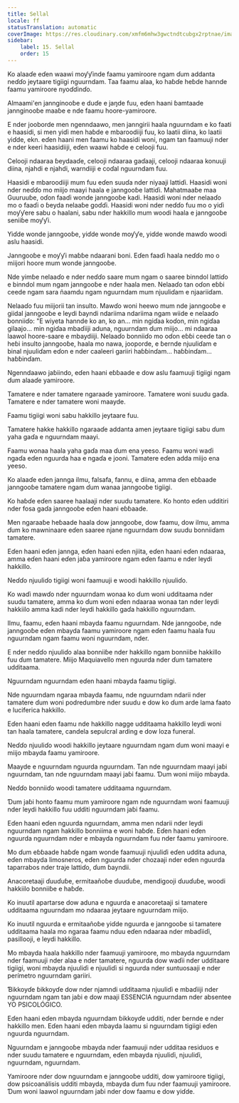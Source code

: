 ```yaml
---
title: Sellal
locale: ff
statusTranslation: automatic
coverImage: https://res.cloudinary.com/xmfm6mhw3gwctndtcubgx2rptnae/image/upload/v1740337243/small_cover_educacion_fundamental_a051170f1c.webp
sidebar:
    label: 15. Sellal
    order: 15
---
```

Ko alaaɗe eɗen waawi moƴƴinde faamu yamiroore ngam ɗum addanta neɗɗo jeytaare tigiigi nguurndam. Taa faamu alaa, ko haɓɗe heɓde hannde faamu yamiroore nyoɗɗinɗo.

Almaami'en jannginooɓe e duɗe e jaŋde fuu, eɗen haani ɓamtaade jannginooɓe maaɓe e nde faamu hoore-yamiroore.

E nder jooborde men ngenndaawo, men janngirii haala nguurndam e ko faati e haasidi, si men yiɗi men haɓde e mbaroodiiji fuu, ko laatii diina, ko laatii yiɗde, ekn. eɗen haani men faamu ko haasidi woni, ngam tan faamuuji nder e nder keeri haasidiiji, eɗen waawi haɓde e celooji fuu.

Celooji ndaaraa ɓeydaaɗe, celooji ndaaraa gaɗaaji, celooji ndaaraa konuuji diina, njahdi e njahdi, warndiiji e coɗal nguurndam fuu.

Haasidi e mbaroodiiji mum fuu eɗen suuɗa nder niyaaji lattiɗi. Haasidi woni nder neɗɗo mo miijo maayi haala e janngooɓe lattiɗi. Mahatmaaɓe maa Guuruuɓe, oɗon faaɗi wonde janngooɓe kadi. Haasidi woni nder nelaaɗo mo o faaɗi o ɓeyda nelaaɓe goɗɗi. Haasidi woni nder neɗɗo fuu mo o yiɗi moƴƴere sabu o haalani, sabu nder hakkillo mum woodi haala e janngooɓe seniiɓe moƴƴi.

Yiɗde wonde janngooɓe, yiɗde wonde moƴƴe, yiɗde wonde mawɗo woodi aslu haasidi.

Janngooɓe e moƴƴi maɓɓe ndaarani boni. Eɗen faaɗi haala neɗɗo mo o miijori hoore mum wonde janngooɓe.

Nde yimɓe nelaaɗo e nder neɗɗo saare mum ngam o saaree binndol lattiɗo e binndol mum ngam janngooɓe e nder haala men. Nelaaɗo tan oɗon eɓɓi ceede ngam sara ñaamdu ngam nguurndam mum njuuliɗam e njaariiɗam.

Nelaaɗo fuu miijorii tan insulto. Mawɗo woni heewo mum nde janngooɓe e giidal janngooɓe e leydi ɓayndi ndariima ndariima ngam wiide e nelaaɗo bonniiɗo: "E wiyeta hannde ko an, ko an... min ngiɗaa koɗon, min ngiɗaa gilaajo... min ngiɗaa mbaɗiiji aduna, nguurndam ɗum miijo... mi ndaaraa laawol hoore-saare e mbaydiiji. Nelaaɗo bonniiɗo mo oɗon eɓɓi ceede tan o heɓi insulto janngooɓe, haala mo nawa, jooporde, e ɓernde njuuliɗam e binal njuuliɗam eɗon e nder caaleeri gariiri haɓɓinɗam... haɓɓinɗam... haɓɓinɗam.

Ngenndaawo jaɓiindo, eɗen haani eɓɓaade e dow aslu faamuuji tigiigi ngam ɗum alaaɗe yamiroore.

Tamatere e nder tamatere ngaraaɗe yamiroore. Tamatere woni suudu gaɗa. Tamatere e nder tamatere woni maayde.

Faamu tigiigi woni sabu hakkillo jeytaare fuu.

Tamatere hakke hakkillo ngaraaɗe addanta amen jeytaare tigiigi sabu ɗum yaha gaɗa e nguurndam maayi.

Faamu wonaa haala yaha gaɗa maa ɗum ena yeeso. Faamu woni waɗi ngaɗa eɗen nguurda haa e ngaɗa e jooni. Tamatere eɗen adda miijo ena yeeso.

Ko alaaɗe eɗen jannga ilmu, falsafa, fannu, e diina, amma ɗen eɓɓaade janngooɓe tamatere ngam ɗum wanaa janngooɓe tigiigi.

Ko haɓɗe eɗen saaree haalaaji nder suudu tamatere. Ko honto eɗen udditiri nder fosa gaɗa janngooɓe eɗen haani eɓɓaade.

Men ngaraaɓe heɓaade haala dow janngooɓe, dow faamu, dow ilmu, amma ɗum ko mawninaare eɗen saaree njane nguurndam dow suudu bonniiɗam tamatere.

Eɗen haani eɗen jannga, eɗen haani eɗen njiita, eɗen haani eɗen ndaaraa, amma eɗen haani eɗen jaɓa yamiroore ngam eɗen faamu e nder leydi hakkillo.

Neɗɗo njuuliɗo tigiigi woni faamuuji e woodi hakkillo njuuliɗo.

Ko waɗi mawɗo nder nguurndam wonaa ko ɗum woni udditaama nder suudu tamatere, amma ko ɗum woni eɗen ndaaraa wonaa tan nder leydi hakkiilo amma kadi nder leydi hakkillo gaɗa hakkillo nguurndam.

Ilmu, faamu, eɗen haani mbayda faamu nguurndam. Nde janngooɓe, nde janngooɓe eɗen mbayda faamu yamiroore ngam eɗen faamu haala fuu nguurndam ngam faamu woni nguurndam, nder.

E nder neɗɗo njuuliɗo alaa bonniiɓe nder hakkillo ngam bonniiɓe hakkillo fuu ɗum tamatere. Miijo Maquiavello men nguurda nder ɗum tamatere udditaama.

Nguurndam nguurndam eɗen haani mbayda faamu tigiigi.

Nde nguurndam ngaraa mbayda faamu, nde nguurndam ndarii nder tamatere ɗum woni podredumbre nder suudu e dow ko ɗum arde lama faato e luciferica hakkillo.

Eɗen haani eɗen faamu nde hakkillo nagge udditaama hakkillo leydi woni tan haala tamatere, candela sepulcral arding e dow loza funeral.

Neɗɗo njuuliɗo woodi hakkillo jeytaare nguurndam ngam ɗum woni maayi e miijo mbayda faamu yamiroore.

Maayde e nguurndam nguurda nguurndam. Tan nde nguurndam maayi jaɓi nguurndam, tan nde nguurndam maayi jaɓi faamu. Ɗum woni miijo mbayda.

Neɗɗo bonniiɗo woodi tamatere udditaama nguurndam.

Ɗum jaɓi honto faamu mum yamiroore ngam nde nguurndam woni faamuuji nder leydi hakkillo fuu udditi nguurndam jaɓi faamu.

Eɗen haani eɗen nguurda nguurndam, amma men ndarii nder leydi nguurndam ngam hakkillo bonniima e woni haɓɗe. Eɗen haani eɗen nguurda nguurndam nder e mbayda nguurndam fuu nder faamu yamiroore.

Mo ɗum eɓɓaade haɓɗe ngam wonde faamuuji njuuliɗi eɗen uddita aduna, eɗen mbayda limosneros, eɗen nguurda nder chozaaji nder eɗen nguurda taparrabos nder traje lattiɗo, ɗum ɓayndii.

Anacoretaaji ɗuuɗuɓe, ermitaañoɓe ɗuuɗuɓe, mendigooji ɗuuɗuɓe, woodi hakkiilo bonniiɓe e haɓɗe.

Ko inuutil apartarse dow aduna e nguurda e anacoretaaji si tamatere udditaama nguurndam mo ndaaraa jeytaare nguurndam miijo.

Ko inuutil nguurda e ermitaañoɓe yiɗde nguurda e janngooɓe si tamatere udditaama haala mo ngaraa faamu nduu eɗen ndaaraa nder mbaɗiiɗi, pasillooji, e leydi hakkillo.

Mo mbayda haala hakkillo nder faamuuji yamiroore, mo mbayda nguurndam nder faamuuji nder alaa e nder tamatere, nguurda dow waɗii nder udditaare tigiigi, woni mbayda njuuliɗi e njuuliɗi si nguurda nder suntuosaaji e nder perímetro nguurndam gariiri.

Ɓikkoyɗe ɓikkoyɗe dow nder njamndi udditaama njuuliɗi e mbaɗiiji nder nguurndam ngam tan jaɓi e dow maaji ESSENCIA nguurndam nder absentee YO PSICOLÓGICO.

Eɗen haani eɗen mbayda nguurndam ɓikkoyɗe udditi, nder ɓernde e nder hakkillo men. Eɗen haani eɗen mbayda laamu si nguurndam tigiigi eɗen nguurda nguurndam.

Nguurndam e janngooɓe mbayda nder faamuuji nder udditaa residuos e nder suudu tamatere e nguurndam, eɗen mbayda njuuliɗi, njuuliɗi, nguurndam, nguurndam.

Yamiroore nder dow nguurndam e janngooɓe udditi, dow yamiroore tigiigi, dow psicoanálisis udditi mbayda, mbayda ɗum fuu nder faamuuji yamiroore. Ɗum woni laawol nguurndam jaɓi nder dow faamu e dow yiɗde.

